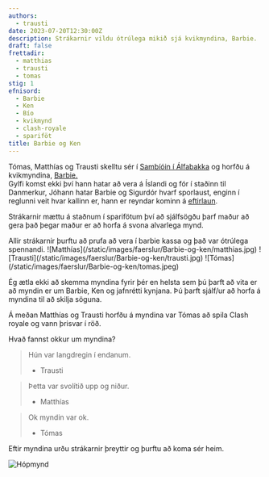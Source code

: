 ```yaml
---
authors:
  - trausti
date: 2023-07-20T12:30:00Z
description: Strákarnir vildu ótrúlega mikið sjá kvikmyndina, Barbie.
draft: false
frettadir:
  - matthias
  - trausti
  - tomas
stig: 1
efnisord:
  - Barbie
  - Ken
  - Bío
  - kvikmynd
  - clash-royale
  - spariföt
title: Barbie og Ken
---
```


Tómas, Matthías og Trausti skelltu sér í [Sambíóin í Álfabakka](https://www.google.com/maps/place/SAMb%C3%AD%C3%B3in+%C3%81lfabakka/@64.1083866,-21.844549,17.73z)
og horfðu á kvikmyndina, [Barbie.](https://www.imdb.com/title/tt1517268/) \
Gylfi komst ekki því hann hatar að vera á Íslandi og fór í staðinn til Danmerkur, Jóhann hatar Barbie og Sigurdór hvarf sporlaust, enginn í reglunni veit hvar kallinn er, hann er reyndar kominn á [eftirlaun](/hopurinn#eftirlaun).

Strákarnir mættu á staðnum í sparifötum því að sjálfsögðu þarf maður að gera það þegar maður er að horfa á svona alvarlega mynd.

<Grid>
  <GridItem>
    Allir strákarnir þurftu að prufa að vera í barbie kassa og það var ótrúlega
    spennandi.
  </GridItem>
  <GridItem>
    ![Matthías](/static/images/faerslur/Barbie-og-ken/matthias.jpg)
  </GridItem>
  <GridItem>
    ![Trausti](/static/images/faerslur/Barbie-og-ken/trausti.jpg)
  </GridItem>
  <GridItem>
    ![Tómas](/static/images/faerslur/Barbie-og-ken/tomas.jpeg)
  </GridItem>
</Grid>

Ég ætla ekki að skemma myndina fyrir þér en helsta sem þú þarft að vita er að myndin er um Barbie, Ken og jafnrétti kynjana.
Þú þarft sjálf/ur að horfa á myndina til að skilja söguna.

Á meðan Matthías og Trausti horfðu á myndina var Tómas að spila Clash royale og vann þrisvar í röð.

Hvað fannst okkur um myndina?

> Hún var langdregin í endanum.
>
> - Trausti

> Þetta var svolítið upp og niður.
>
> - Matthías

> Ok myndin var ok.
>
> - Tómas

Eftir myndina urðu strákarnir þreyttir og þurftu að koma sér heim.

![Hópmynd](/static/images/faerslur/Barbie-og-ken/hopmynd.jpeg)
